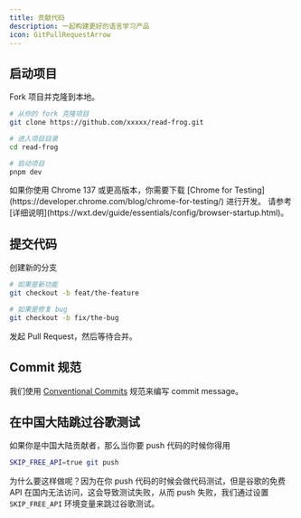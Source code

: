 ```yaml
---
title: 贡献代码
description: 一起构建更好的语言学习产品
icon: GitPullRequestArrow
---
```


## 启动项目

Fork 项目并克隆到本地。

```bash
# 从你的 fork 克隆项目
git clone https://github.com/xxxxx/read-frog.git

# 进入项目目录
cd read-frog

# 启动项目
pnpm dev
```

<Callout title="pnpm dev 无法自动加载扩展">
  如果你使用 Chrome 137 或更高版本，你需要下载 [Chrome for
  Testing](https://developer.chrome.com/blog/chrome-for-testing/) 进行开发。
  请参考[详细说明](https://wxt.dev/guide/essentials/config/browser-startup.html)。
</Callout>

## 提交代码

创建新的分支

```bash
# 如果是新功能
git checkout -b feat/the-feature

# 如果是修复 bug
git checkout -b fix/the-bug
```

发起 Pull Request，然后等待合并。

## Commit 规范

我们使用 [Conventional Commits](https://www.conventionalcommits.org/) 规范来编写 commit message。

## 在中国大陆跳过谷歌测试

如果你是中国大陆贡献者，那么当你要 push 代码的时候你得用

```bash
SKIP_FREE_API=true git push
```

为什么要这样做呢？因为在你 push 代码的时候会做代码测试，但是谷歌的免费 API 在国内无法访问，这会导致测试失败，从而 push 失败，我们通过设置 `SKIP_FREE_API` 环境变量来跳过谷歌测试。
